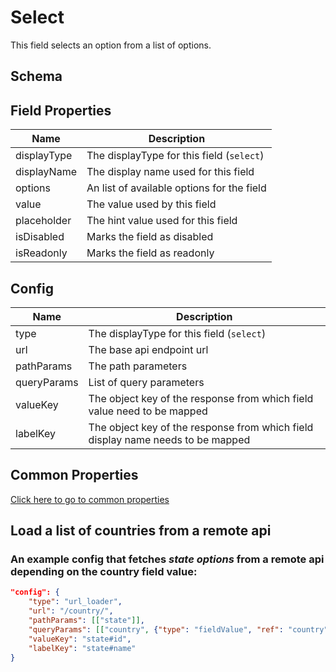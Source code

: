 # Select

This field selects an option from a list of options.


<SelectField />

## Schema


<SchemaViewer value={schema} />

## Field Properties

| Name        | Description                                |
| ----------- | ------------------------------------------ |
| displayType | The displayType for this field (`select`)  |
| displayName | The display name used for this field       |
| options     | An list of available options for the field |
| value       | The value used by this field               |
| placeholder | The hint value used for this field         |
| isDisabled  | Marks the field as disabled                |
| isReadonly  | Marks the field as readonly                |

## Config 
| Name        | Description                                |
| ----------- | ------------------------------------------ |
| type | The displayType for this field (`select`)  |
| url | The base api endpoint url |
| pathParams | The path parameters |
| queryParams | List of query parameters|
| valueKey | The object key of the response from which field value need to be mapped |
| labelKey | The object key of the response from which field display name needs to be mapped|

## Common Properties
[Click here to go to common properties](/fields/common-properties)

## Load a list of countries from a remote api


<SelectWithCountries />


### An example config that fetches *state options* from a remote api depending on the country field value:

```json
"config": {
    "type": "url_loader",
    "url": "/country/",
    "pathParams": [["state"]],
    "queryParams": [["country", {"type": "fieldValue", "ref": "country"}]],
    "valueKey": "state#id",
    "labelKey": "state#name"
}
```